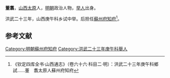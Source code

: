 '''董翥'''，[[山西|山西]][[太原|太原]]人，[[明朝|明朝]]政治人物，[[举人|举人]]出身。

洪武二十三年，山西庚午科乡试中举。后担任[[蘇州府|蘇州府]][[知府|知府]]<ref>《钦定四库全书·山西通志》（卷六十六·科目二·明）：洪武二十三年庚午科鄉試……董　翥太原人蘇州府知府</ref>。

==参考文献==
{{reflist}}
{{明朝人物小作品}}
[[Category:明朝蘇州府知府|Category:明朝蘇州府知府]]
[[Category:洪武二十三年庚午科舉人|Category:洪武二十三年庚午科舉人]]